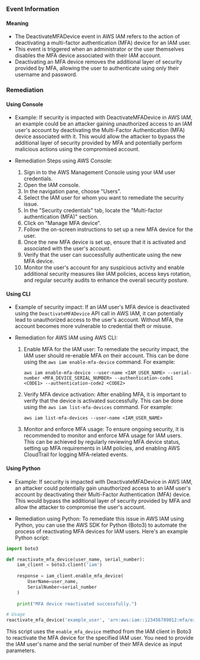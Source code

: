 
### Event Information

#### Meaning

- The DeactivateMFADevice event in AWS IAM refers to the action of deactivating a multi-factor authentication (MFA) device for an IAM user.
- This event is triggered when an administrator or the user themselves disables the MFA device associated with their IAM account.
- Deactivating an MFA device removes the additional layer of security provided by MFA, allowing the user to authenticate using only their username and password.

### Remediation

#### Using Console

- Example: If security is impacted with DeactivateMFADevice in AWS IAM, an example could be an attacker gaining unauthorized access to an IAM user's account by deactivating the Multi-Factor Authentication (MFA) device associated with it. This would allow the attacker to bypass the additional layer of security provided by MFA and potentially perform malicious actions using the compromised account.

- Remediation Steps using AWS Console:
  1. Sign in to the AWS Management Console using your IAM user credentials.
  2. Open the IAM console.
  3. In the navigation pane, choose "Users".
  4. Select the IAM user for whom you want to remediate the security issue.
  5. In the "Security credentials" tab, locate the "Multi-factor authentication (MFA)" section.
  6. Click on "Manage MFA device".
  7. Follow the on-screen instructions to set up a new MFA device for the user.
  8. Once the new MFA device is set up, ensure that it is activated and associated with the user's account.
  9. Verify that the user can successfully authenticate using the new MFA device.
  10. Monitor the user's account for any suspicious activity and enable additional security measures like IAM policies, access keys rotation, and regular security audits to enhance the overall security posture.

#### Using CLI

- Example of security impact: If an IAM user's MFA device is deactivated using the `DeactivateMFADevice` API call in AWS IAM, it can potentially lead to unauthorized access to the user's account. Without MFA, the account becomes more vulnerable to credential theft or misuse.

- Remediation for AWS IAM using AWS CLI:
  1. Enable MFA for the IAM user: To remediate the security impact, the IAM user should re-enable MFA on their account. This can be done using the `aws iam enable-mfa-device` command. For example:
     ```
     aws iam enable-mfa-device --user-name <IAM_USER_NAME> --serial-number <MFA_DEVICE_SERIAL_NUMBER> --authentication-code1 <CODE1> --authentication-code2 <CODE2>
     ```

  2. Verify MFA device activation: After enabling MFA, it is important to verify that the device is activated successfully. This can be done using the `aws iam list-mfa-devices` command. For example:
     ```
     aws iam list-mfa-devices --user-name <IAM_USER_NAME>
     ```

  3. Monitor and enforce MFA usage: To ensure ongoing security, it is recommended to monitor and enforce MFA usage for IAM users. This can be achieved by regularly reviewing MFA device status, setting up MFA requirements in IAM policies, and enabling AWS CloudTrail for logging MFA-related events.

#### Using Python

- Example: If security is impacted with DeactivateMFADevice in AWS IAM, an attacker could potentially gain unauthorized access to an IAM user's account by deactivating their Multi-Factor Authentication (MFA) device. This would bypass the additional layer of security provided by MFA and allow the attacker to compromise the user's account.

- Remediation using Python: To remediate this issue in AWS IAM using Python, you can use the AWS SDK for Python (Boto3) to automate the process of reactivating MFA devices for IAM users. Here's an example Python script:

```python
import boto3

def reactivate_mfa_device(user_name, serial_number):
    iam_client = boto3.client('iam')
    
    response = iam_client.enable_mfa_device(
        UserName=user_name,
        SerialNumber=serial_number
    )
    
    print("MFA device reactivated successfully.")

# Usage
reactivate_mfa_device('example_user', 'arn:aws:iam::123456789012:mfa/example_user')
```

This script uses the `enable_mfa_device` method from the IAM client in Boto3 to reactivate the MFA device for the specified IAM user. You need to provide the IAM user's name and the serial number of their MFA device as input parameters.

